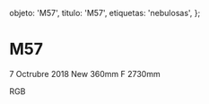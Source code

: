 
  objeto: 'M57',
  titulo: 'M57',
  etiquetas: 'nebulosas',
};

# M57

<Imagen
  src="registro/m57_20181000_2_m57_f.jpg"
  fecha="20181000"
/>

 7 Octrubre 2018 New 360mm F 2730mm

<Imagen
  src="registro/m57_20121100_1_rgbpix3.jpg"
  fecha="20121100"
/>

 RGB